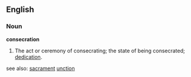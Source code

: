 ==English==

===Noun===

'''consecration'''

#The act or ceremony of consecrating; the state of being consecrated; [[dedication]].


see also:
[[sacrament]]
[[unction]]